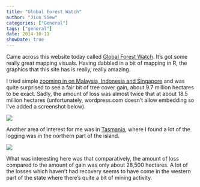 ```yaml
---
title: "Global Forest Watch"
author: "Jiun Siew"
categories: ["General"]
tags: ["general"]
date: 2014-10-11
showDate: true
---
```


Came across this website today called [Global Forest Watch](http://www.globalforestwatch.org/). 
It's got some really great mapping visuals. Having dabbled in a bit of 
mapping in R, the graphics that this site has is really, really amazing.


I tried simple [zooming in on Malaysia, Indonesia and Singapore](http://www.globalforestwatch.org/map/5/-0.73/114.10/ALL/grayscale/loss,forestgain?geojson=%257B%2522type%2522%253A%2522Polygon%2522%252C%2522coordinates%2522%253A%255B%255B%255B92.0215%252C9.0587%255D%252C%255B119.4434%252C8.0157%255D%252C%255B120.2783%252C3.5134%255D%252C%255B129.3311%252C3.5134%255D%252C%255B128.9795%252C-11.1784%255D%252C%255B109.1162%252C-11.7813%255D%252C%255B96.2402%252C-3.645%255D%252C%255B92.0215%252C9.0587%255D%255D%255D%257D&amp;begin=2001-01-01&amp;end=2012-12-01&amp;threshold=10#embed) and was quite surprised to see a fair bit of tree cover gain, 
about 9.7 million hectares to be exact. Sadly, the amount of loss was almost 
twice that at about 18.5 million hectares (unfortunately, wordpress.com doesn't 
allow embedding so I've added a screenshot below).

![](/images/2014-10-11-global-forest-watch/globalForestWatch_malaysia.jpg)

Another area of interest for me was in [Tasmania](http://www.globalforestwatch.org/map/7/-42.07/146.32/ALL/grayscale/loss,forestgain?geojson=%257B%2522type%2522%253A%2522Polygon%2522%252C%2522coordinates%2522%253A%255B%255B%255B143.9209%252C-40.38%255D%252C%255B149.6777%252C-40.3465%255D%252C%255B147.9199%252C-44.2767%255D%252C%255B145.3711%252C-43.8662%255D%252C%255B143.9209%252C-40.38%255D%255D%255D%257D&amp;begin=2001-01-01&amp;end=2012-12-01&amp;threshold=10#embed), where I found a lot of the logging was in the northern 
part of the island.

![](/images/2014-10-11-global-forest-watch/globalForestWatch_tasmania.jpg)

What was interesting here was that comparatively, the amount of loss compared to 
the amount of gain was only about 28,500 hectares. A lot of the losses which 
haven't had recovery seems to have come in the western part of the state where 
there's quite a bit of mining activity.
